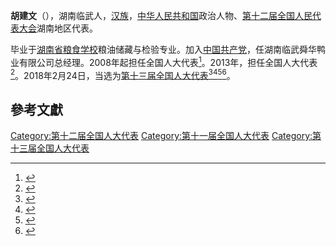 '''胡建文'''（{{bd|1965年||}}），湖南临武人，[[汉族|汉族]]，[[中华人民共和国|中华人民共和国]]政治人物、[[第十二届全国人民代表大会|第十二届全国人民代表大会]]湖南地区代表。

毕业于[[湖南省粮食学校|湖南省粮食学校]]粮油储藏与检验专业。加入[[中国共产党|中国共产党]]，任湖南临武舜华鸭业有限公司总经理。2008年起担任全国人大代表<ref>{{cite news|title=全国人大代表信息-胡建文|url=http://210.82.31.1:8084/delegate/viewDelegate.action?dbid=111756|accessdate=2013-04-05|newspaper=全国人大网|archive-url=https://web.archive.org/web/20140517164232/http://www.npc.gov.cn/delegate/viewDelegate.action?dbid=111756|archive-date=2014-05-17|dead-url=yes}}</ref>。2013年，担任全国人大代表<ref>{{cite news|title=全国人大代表信息-胡建文|url=http://210.82.31.1:8084/delegate/viewDelegate.action?dbid=121725|accessdate=2013-04-05|newspaper=全国人大网|archive-url=https://web.archive.org/web/20140517164310/http://www.npc.gov.cn/delegate/viewDelegate.action?dbid=121725|archive-date=2014-05-17|dead-url=yes}}</ref>。2018年2月24日，当选为[[第十三届全国人大代表|第十三届全国人大代表]]<ref>{{Cite web|title=（受权发布）中华人民共和国第十三届全国人民代表大会代表名单-中新网|url=http://www.chinanews.com/gn/2018/02-25/8453959.shtml|accessdate=2021-02-19|work=[[中国新闻网|中国新闻网]]|archive-date=2018-02-27|archive-url=https://web.archive.org/web/20180227031724/http://www.chinanews.com/gn/2018/02-25/8453959.shtml|dead-url=no}}</ref><ref>{{cite web | title=中华人民共和国第十三届全国人民代表大会代表名单 | website=[[光明网_(中国)|光明网]] | date=2018-02-25 | url=https://news.gmw.cn/2018-02/25/content_27792557.htm | language=zh | access-date=2021-02-19}}</ref><ref>{{cite web | title=第十三届全国人民代表大会代表名单（2980名） | website=[[澎湃新闻|澎湃新闻]]-The Paper | url=https://www.thepaper.cn/newsDetail_forward_2008905 | language=zh | access-date=2021-02-19 | archive-date=2018-03-23 | archive-url=https://web.archive.org/web/20180323190049/https://www.thepaper.cn/newsDetail_forward_2008905 | dead-url=no }}</ref><ref>{{cite web | title=中华人民共和国第十三届全国人民代表大会代表名单 | website=[[中国网|中国网]] | date=2018-02-25 | url=http://news.china.com.cn/2018-02/25/content_50599587.htm | language=zh | access-date=2021-02-19 | archive-date=2021-02-21 | archive-url=https://web.archive.org/web/20210221201146/http://news.china.com.cn/2018-02/25/content_50599587.htm | dead-url=no }}</ref>。

==參考文獻==
{{reflist}}

[[Category:第十二届全国人大代表|Category:第十二届全国人大代表]]
[[Category:第十一届全国人大代表|Category:第十一届全国人大代表]]
[[Category:第十三届全国人大代表|Category:第十三届全国人大代表]]


{{中国政治人物小作品}}